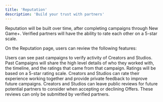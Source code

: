 ```yaml
---
title: 'Reputation'
description: 'Build your trust with partners'
---
```


Reputation will be built over time, after completing campaigns through New Game+. Verified partners will have the ability to rate each other on a 5-star scale.


On the Reputation page, users can review the following features:

<Tabs>
  <Tab title="Past Campaigns">
  Users can see past campaigns to verify activity of Creators and Studios. Past Campaigns will share the high level details of who they worked with, the timeline, and the ratings that came from that campaign.
  </Tab>
  <Tab title="Rating">
  Ratings will be based on a 5-star rating scale. Creators and Studios can rate their experience working together and provide private feedback to improve future campaigns.
  </Tab>
  <Tab title="Recent Reviews">
  Creators and Studios can leave public reviews for future potential partners to consider when accepting or declining Offers. These reviews can only be submitted by verified partners.
  </Tab>
</Tabs>